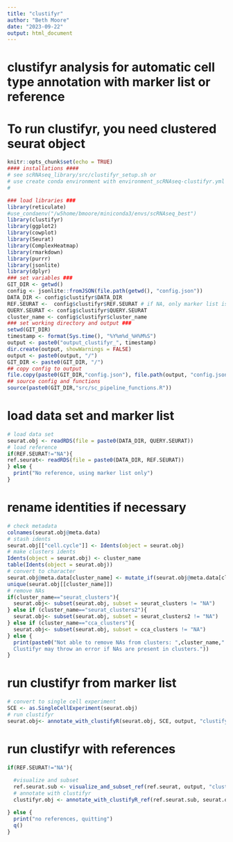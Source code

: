 ```yaml
---
title: "clustifyr"
author: "Beth Moore"
date: "2023-09-22"
output: html_document
---
```


# clustifyr analysis for automatic cell type annotation with marker list or reference
# To run clustifyr, you need clustered seurat object

```r
knitr::opts_chunk$set(echo = TRUE)
#### installations ####
# see scRNAseq_library/src/clustifyr_setup.sh or
# use create conda environment with environment_scRNAseq-clustifyr.yml
# 

### load libraries ###
library(reticulate)
#use_condaenv("/w5home/bmoore/miniconda3/envs/scRNAseq_best")
library(clustifyr)
library(ggplot2)
library(cowplot)
library(Seurat)
library(ComplexHeatmap)
library(rmarkdown)
library(purrr)
library(jsonlite)
library(dplyr)
### set variables ###
GIT_DIR <- getwd()
config <- jsonlite::fromJSON(file.path(getwd(), "config.json"))
DATA_DIR <- config$clustifyr$DATA_DIR
REF.SEURAT <-  config$clustifyr$REF.SEURAT # if NA, only marker list is used
QUERY.SEURAT <- config$clustifyr$QUERY.SEURAT
cluster_name <- config$clustifyr$cluster_name
### set working directory and output ###
setwd(GIT_DIR)
timestamp <- format(Sys.time(), "%Y%m%d_%H%M%S")
output <- paste0("output_clustifyr_", timestamp)
dir.create(output, showWarnings = FALSE)
output <- paste0(output, "/")
GIT_DIR <- paste0(GIT_DIR, "/")
## copy config to output
file.copy(paste0(GIT_DIR,"config.json"), file.path(output, "config.json"))
## source config and functions
source(paste0(GIT_DIR,"src/sc_pipeline_functions.R"))
```
# load data set and marker list
```r
# load data set
seurat.obj <- readRDS(file = paste0(DATA_DIR, QUERY.SEURAT))
# load reference
if(REF.SEURAT!="NA"){
ref.seurat<- readRDS(file = paste0(DATA_DIR, REF.SEURAT))
} else {
  print("No reference, using marker list only")
}
```
# rename identities if necessary
```r
# check metadata
colnames(seurat.obj@meta.data)
# stash idents
seurat.obj[["cell.cycle"]] <- Idents(object = seurat.obj)
# make clusters idents
Idents(object = seurat.obj) <- cluster_name
table(Idents(object = seurat.obj))
# convert to character
seurat.obj@meta.data[cluster_name] <- mutate_if(seurat.obj@meta.data[cluster_name], is.factor, as.character)
unique(seurat.obj[[cluster_name]])
# remove NAs
if(cluster_name=="seurat_clusters"){
  seurat.obj<- subset(seurat.obj, subset = seurat_clusters != "NA")
} else if (cluster_name=="seurat_clusters2"){
  seurat.obj<- subset(seurat.obj, subset = seurat_clusters2 != "NA")
} else if (cluster_name=="cca_clusters"){
  seurat.obj<- subset(seurat.obj, subset = cca_clusters != "NA")
} else {
  print(paste0("Not able to remove NAs from clusters: ",cluster_name,". 
  Clustifyr may throw an error if NAs are present in clusters."))
}

```

# run clustifyr from marker list
```r
# convert to single cell experiment
SCE <- as.SingleCellExperiment(seurat.obj)
# run clustifyr
seurat.obj<- annotate_with_clustifyR(seurat.obj, SCE, output, "clustifyr")
```

# run clustifyr with references
```r
if(REF.SEURAT!="NA"){
  
  #visualize and subset
  ref.seurat.sub <- visualize_and_subset_ref(ref.seurat, output, "clustifyr")
  # annotate with clustifyr
  clustifyr.obj <- annotate_with_clustifyR_ref(ref.seurat.sub, seurat.obj, SCE, output, "clustifyr")

} else {
  print("no references, quitting")
  q()
}
```
